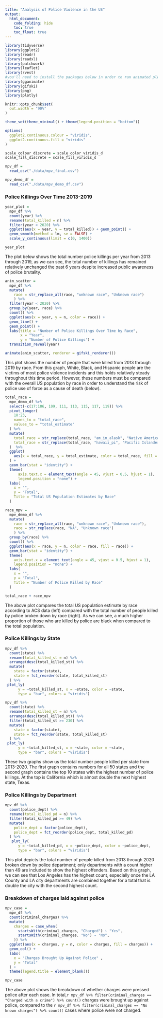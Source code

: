 ```yaml
---
title: "Analysis of Police Violence in the US"
output: 
  html_document:
    code_folding: hide
    toc: true
    toc_float: true
---
```


```r
library(tidyverse)
library(ggplot2)
library(readr)
library(readxl)
library(patchwork)
library(leaflet)
library(rvest)
#you'll need to install the packages below in order to run animated plots or knit
library(gganimate)
library(gifski)
library(png)
library(plotly)

knitr::opts_chunk$set(
  out.width = "90%"
)

theme_set(theme_minimal() + theme(legend.position = "bottom"))

options(
  ggplot2.continuous.colour = "viridis",
  ggplot2.continuous.fill = "viridis"
)

scale_colour_discrete = scale_color_viridis_d
scale_fill_discrete = scale_fill_viridis_d

mpv_df =
  read_csv("./data/mpv_final.csv")

mpv_demo_df =
  read_csv("./data/mpv_demo_df.csv")

```

### Police Killings Over Time 2013-2019

```r
year_plot = 
  mpv_df %>% 
  count(year) %>% 
  rename(total_killed = n) %>% 
  filter(year < 2020) %>% 
  ggplot(aes(x = year, y = total_killed)) + geom_point() +
  geom_smooth(method = lm, se = FALSE) +
  scale_y_continuous(limit = c(0, 1400))

year_plot
```

The plot below shows the total number police killings per year from 2013 through 2019, as we can see, the total number of killings has remained relatively unchanged the past 6 years despite increased public awareness of police brutality.

```r
anim_scatter =
  mpv_df %>% 
  mutate(
    race = str_replace_all(race, "unknown race", "Unknown race")
    ) %>% 
  filter(year < 2020) %>% 
  group_by(year, race) %>% 
  count() %>% 
  ggplot(aes(x = year, y = n, color = race)) +
  geom_line() +
  geom_point() +
  labs(title = "Number of Police Killings Over Time by Race",
       x = "Year",
       y = "Number of Police Killings") +
  transition_reveal(year)

animate(anim_scatter, renderer = gifski_renderer())
```

This plot shows the number of people that were killed from 2013 through 2019 by race. From this graph,  White, Black, and Hispanic people are the victims of most police violence incidents and this holds relatively steady throughout this time period. However, these numbers must be compared with the overall US population by race in order to understand the risk of police use of force as a cause of death (below).

```r
total_race =
  mpv_demo_df %>% 
  select(-c(17:106, 109, 111, 113, 115, 117, 119)) %>% 
  pivot_longer(
    18:23,
    names_to = "total_race",
    values_to = "total_estimate"
  ) %>%
  mutate(
    total_race = str_replace(total_race, "am_in_alask", "Native American"),
    total_race = str_replace(total_race, "hawaii_pi", "Pacific Islander")
  )  %>% 
  ggplot(
    aes(x = total_race, y = total_estimate, color = total_race, fill = total_race)
  ) +
  geom_bar(stat = "identity") +
  theme(
      axis.text.x = element_text(angle = 45, vjust = 0.5, hjust = 1),
      legend.position = "none") +
  labs(
    x = "",
    y = "Total",
    Title = "Total US Population Estimates by Race"
  )

race_mpv =
  mpv_demo_df %>%
  mutate(
    race = str_replace_all(race, "unknown race", "Unknown race"),
    race = str_replace(race, "NA", "Unknown race")
    ) %>%
  group_by(race) %>% 
  count() %>% 
  ggplot(aes(x = race, y = n, color = race, fill = race)) +
  geom_bar(stat = "identity") +
  theme(
    axis.text.x = element_text(angle = 45, vjust = 0.5, hjust = 1),
    legend.position = "none") +
  labs(
    x = "",
    y = "Total",
    Title = "Number of Police Killed by Race"
  )

total_race + race_mpv
```

The above plot compares the total US population estimate by race according to ACS data (left) compared with the total number of people killed by police broken down by race (right). As we can see, a much higher proportion of those who are killed by police are black when compared to the total population. 

### Police Killings by State

```r
mpv_df %>% 
  count(state) %>% 
  rename(total_killed_st = n) %>% 
  arrange(desc(total_killed_st)) %>% 
  mutate(
    state = factor(state),
    state = fct_reorder(state, total_killed_st)
  ) %>% 
 plot_ly(
      y = ~total_killed_st, x = ~state, color = ~state,
      type = "bar", colors = "viridis")

mpv_df %>% 
  count(state) %>% 
  rename(total_killed_st = n) %>% 
  arrange(desc(total_killed_st)) %>% 
  filter(total_killed_st >= 230) %>% 
  mutate(
    state = factor(state),
    state = fct_reorder(state, total_killed_st)
  ) %>% 
 plot_ly(
      y = ~total_killed_st, x = ~state, color = ~state,
      type = "bar", colors = "viridis")
```

These two graphs show us the total number people killed per state from 2013-2020. The first graph contains numbers for all 50 states and the second graph contains the top 10 states with the highest number of police killings. At the top is California which is almost double the next highest state, Texas. 

### Police Killings by Department

```r
mpv_df %>% 
  count(police_dept) %>% 
  rename(total_killed_pd = n) %>% 
  filter(total_killed_pd >= 49) %>% 
  mutate(
    police_dept = factor(police_dept),
    police_dept = fct_reorder(police_dept, total_killed_pd)
  ) %>% 
   plot_ly(
      y = ~total_killed_pd, x = ~police_dept, color = ~police_dept,
      type = "bar", colors = "viridis")
```
This plot depicts the total number of people killed from 2013 through 2020 broken down by police department; only departments with a count higher than 49 are included to show the highest offenders. Based on this graph, we can see that Los Angeles has the highest count, especially once the LA County and LA city departments are combined together for a total that is double the city with the second highest count.   

### Breakdown of charges laid against police

```r
mpv_case = 
  mpv_df %>% 
  count(criminal_charges) %>% 
  mutate(
    charges = case_when(
      startsWith(criminal_charges, "Charged") ~ "Yes",
      startsWith(criminal_charges, "No") ~ "No",
    )) %>% 
  ggplot(aes(x = charges, y = n, color = charges, fill = charges)) +
  geom_col() +
  labs(
    x = "Charges Brought Up Against Police" ,
    y = "Total"
  ) +
  theme(legend.title = element_blank()) 

mpv_case
```
The above plot shows the breakdown of whether charges were pressed police after each case. In total,`r mpv_df %>% filter(criminal_charges == "Charged with a crime") %>% count()` charges were brought up against police, compared to the `r mpv_df %>% filter(criminal_charges == "No known charges") %>% count()` cases where police were not charged. 



